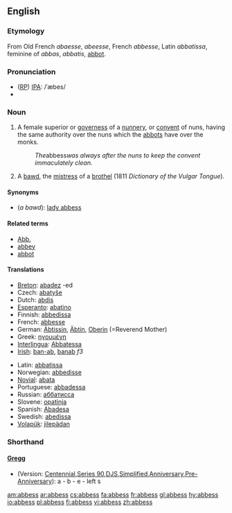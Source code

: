 ==English==
{{Wikisource1911Enc|Abbess}}
{{wikipedia}}

===Etymology===
From Old French ''abaesse'', ''abeesse'', French ''abbesse'', Latin ''abbatissa'', feminine of ''abbas'', ''abbatis'', [[abbot]]. 

===Pronunciation===
* ([[RP]]) [[IPA]]: /ˈæbes/
* {{audio|en-us-abbess.ogg|Audio (US)}}

===Noun===
{{en-noun|es}}

#A female superior or [[governess]] of a [[nunnery]], or [[convent]] of nuns, having the same authority over the nuns which the [[abbots]] have over the monks.
#:''The ''abbess'' was always after the nuns to keep the convent immaculately clean.''
# {{vulgar}} A [[bawd]], the [[mistress]] of a [[brothel]] (1811 ''Dictionary of the Vulgar Tongue'').

====Synonyms====
* (''a bawd''): [[lady abbess]]

==== Related terms ====
* [[Abb.]]
* [[abbey]]
* [[abbot]]

====Translations====
{{trans-top|female superior of a nunnery}}
*[[Breton]]: [[abadez]] {{f}} -ed {{p}}
* Czech: [[abatyše]] {{f}}
*Dutch: [[abdis]]
*[[Esperanto]]: [[abatino]]
*Finnish: [[abbedissa]]
*French: [[abbesse]] {{f}}
*German: [[Äbtissin]], [[Äbtin]], [[Oberin]] (=Reverend Mother)
*Greek: [[ηγουμένη]]
*[[Interlingua]]: [[Abbatessa]]
*[[Irish]]: [[ban-ab]], [[banab]] ''f3''
{{trans-mid}}
*Latin: [[abbatissa]]
*Norwegian: [[abbedisse]]
*[[Novial]]: [[abata]]
*Portuguese: [[abbadessa]]
* Russian: [[аббатисcа]] {{f}}
*Slovene: [[opatinja]] {{f}}
*Spanish: [[Abadesa]]
*Swedish: [[abedissa]]
*[[Volapük]]: [[jilepädan]]
{{trans-bottom}}

===Shorthand===
====[http://en.wikipedia.org/wiki/Gregg_Shorthand Gregg]====
* (Version: [http://en.wikipedia.org/wiki/Gregg_Shorthand#Centennial_Gregg_Shorthand Centennial],[http://en.wikipedia.org/wiki/Gregg_Shorthand#Series_90_Gregg_Shorthand Series 90],[http://en.wikipedia.org/wiki/Gregg_Shorthand#Diamond_Jubilee_Gregg_Shorthand  DJS],[http://en.wikipedia.org/wiki/Gregg_Shorthand#Simplified_Gregg_Shorthand Simplified],[http://en.wikipedia.org/wiki/Gregg_Shorthand#Anniversary_Gregg_Shorthand Anniversary],[http://en.wikipedia.org/wiki/Gregg_Shorthand#Pre-Anniversary_Gregg_Shorthand Pre-Anniversary]): a - b - e - left s

[[am:abbess]]
[[ar:abbess]]
[[cs:abbess]]
[[fa:abbess]]
[[fr:abbess]]
[[gl:abbess]]
[[hy:abbess]]
[[io:abbess]]
[[pl:abbess]]
[[fi:abbess]]
[[vi:abbess]]
[[zh:abbess]]